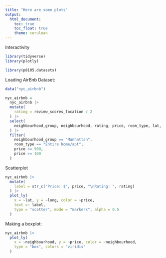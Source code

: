```yaml
---
title: "Here are some plots"
output: 
  html_document:
    toc: true
    toc_float: true
    theme: cerulean
---
```


Interactivity 

```r
library(tidyverse)
library(plotly)

library(p8105.datasets)
```


Loading AirBnb Dataset:
```r
data("nyc_airbnb")

nyc_airbnb =
  nyc_airbnb |>
  mutate(
    rating = review_scores_location / 2
  ) |>
  select(
    neighbourhood_group, neighbourhood, rating, price, room_type, lat, long
  ) |>
  filter(
    neighbourhood_group == "Manhattan",
    room_type == "Entire home/apt",
    price <= 500,
    price >= 100
  )
```

Scatterplot 

```r
nyc_airbnb |>
  mutate(
    label = str_c("Price: $", price, "\nRating: ", rating)
  ) |>
  plot_ly(
    x = ~lat, y = ~long, color = ~price,
    text =~ label, 
    type = "scatter", mode = "markers", alpha = 0.5
  )
```



Making a boxplot:
```r
nyc_airbnb |>
  plot_ly(
    x = ~neighbourhood, y = ~price, color = ~neighbourhood,
    type = "box", colors = "viridis"
  )
```











